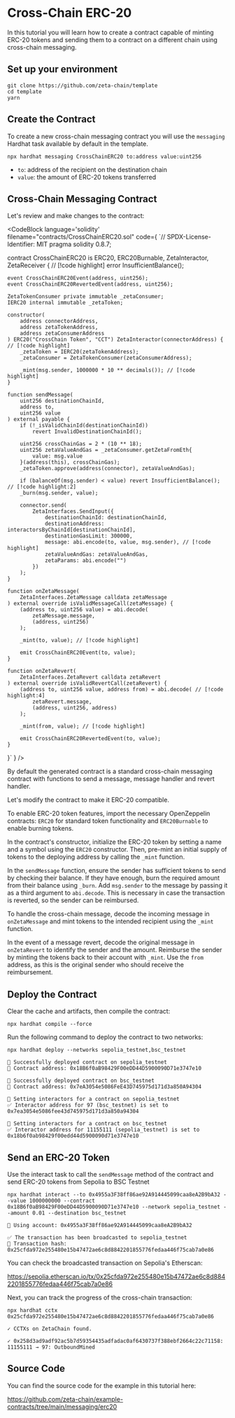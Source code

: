 
# Cross-Chain ERC-20

In this tutorial you will learn how to create a contract capable of minting
ERC-20 tokens and sending them to a contract on a different chain using
cross-chain messaging.

## Set up your environment

```
git clone https://github.com/zeta-chain/template
cd template
yarn
```

## Create the Contract

To create a new cross-chain messaging contract you will use the `messaging`
Hardhat task available by default in the template.

```
npx hardhat messaging CrossChainERC20 to:address value:uint256
```

- `to`: address of the recipient on the destination chain
- `value`: the amount of ERC-20 tokens transferred

## Cross-Chain Messaging Contract

Let's review and make changes to the contract:

<CodeBlock language='solidity' filename="contracts/CrossChainERC20.sol" code={
`// SPDX-License-Identifier: MIT
pragma solidity 0.8.7;


contract CrossChainERC20 is ERC20, ERC20Burnable, ZetaInteractor, ZetaReceiver { // [!code highlight]
    error InsufficientBalance();

    event CrossChainERC20Event(address, uint256);
    event CrossChainERC20RevertedEvent(address, uint256);

    ZetaTokenConsumer private immutable _zetaConsumer;
    IERC20 internal immutable _zetaToken;

    constructor(
        address connectorAddress,
        address zetaTokenAddress,
        address zetaConsumerAddress
    ) ERC20("CrossChain Token", "CCT") ZetaInteractor(connectorAddress) { // [!code highlight]
        _zetaToken = IERC20(zetaTokenAddress);
        _zetaConsumer = ZetaTokenConsumer(zetaConsumerAddress);

        _mint(msg.sender, 1000000 * 10 ** decimals()); // [!code highlight]
    }

    function sendMessage(
        uint256 destinationChainId,
        address to,
        uint256 value
    ) external payable {
        if (!_isValidChainId(destinationChainId))
            revert InvalidDestinationChainId();

        uint256 crossChainGas = 2 * (10 ** 18);
        uint256 zetaValueAndGas = _zetaConsumer.getZetaFromEth{
            value: msg.value
        }(address(this), crossChainGas);
        _zetaToken.approve(address(connector), zetaValueAndGas);

        if (balanceOf(msg.sender) < value) revert InsufficientBalance(); // [!code highlight:2]
        _burn(msg.sender, value);

        connector.send(
            ZetaInterfaces.SendInput({
                destinationChainId: destinationChainId,
                destinationAddress: interactorsByChainId[destinationChainId],
                destinationGasLimit: 300000,
                message: abi.encode(to, value, msg.sender), // [!code highlight]
                zetaValueAndGas: zetaValueAndGas,
                zetaParams: abi.encode("")
            })
        );
    }

    function onZetaMessage(
        ZetaInterfaces.ZetaMessage calldata zetaMessage
    ) external override isValidMessageCall(zetaMessage) {
        (address to, uint256 value) = abi.decode(
            zetaMessage.message,
            (address, uint256)
        );

        _mint(to, value); // [!code highlight]

        emit CrossChainERC20Event(to, value);
    }

    function onZetaRevert(
        ZetaInterfaces.ZetaRevert calldata zetaRevert
    ) external override isValidRevertCall(zetaRevert) {
        (address to, uint256 value, address from) = abi.decode( // [!code highlight:4]
            zetaRevert.message,
            (address, uint256, address)
        );

        _mint(from, value); // [!code highlight]

        emit CrossChainERC20RevertedEvent(to, value);
    }
}`
} />

By default the generated contract is a standard cross-chain messaging contract
with functions to send a message, message handler and revert handler.

Let's modify the contract to make it ERC-20 compatible.

To enable ERC-20 token features, import the necessary OpenZeppelin contracts:
`ERC20` for standard token functionality and `ERC20Burnable` to enable burning
tokens.

In the contract's constructor, initialize the ERC-20 token by setting a name and
a symbol using the `ERC20` constructor. Then, pre-mint an initial supply of
tokens to the deploying address by calling the `_mint` function.

In the `sendMessage` function, ensure the sender has sufficient tokens to send
by checking their balance. If they have enough, burn the required amount from
their balance using `_burn`. Add `msg.sender` to the message by passing it as a
third argument to `abi.decode`. This is necessary in case the transaction is
reverted, so the sender can be reimbursed.

To handle the cross-chain message, decode the incoming message in
`onZetaMessage` and mint tokens to the intended recipient using the `_mint`
function.

In the event of a message revert, decode the original message in `onZetaRevert`
to identify the sender and the amount. Reimburse the sender by minting the
tokens back to their account with `_mint`. Use the `from` address, as this is
the original sender who should receive the reimbursement.

## Deploy the Contract

Clear the cache and artifacts, then compile the contract:

```
npx hardhat compile --force
```

Run the following command to deploy the contract to two networks:

```
npx hardhat deploy --networks sepolia_testnet,bsc_testnet
```

```
🚀 Successfully deployed contract on sepolia_testnet
📜 Contract address: 0x18B6f0aB98429F00eDD44D5900090D71e3747e10

🚀 Successfully deployed contract on bsc_testnet
📜 Contract address: 0x7eA3054e5086FeE43D745975d171d3a850A94304

🔗 Setting interactors for a contract on sepolia_testnet
✅ Interactor address for 97 (bsc_testnet) is set to 0x7ea3054e5086fee43d745975d171d3a850a94304

🔗 Setting interactors for a contract on bsc_testnet
✅ Interactor address for 11155111 (sepolia_testnet) is set to 0x18b6f0ab98429f00edd44d5900090d71e3747e10
```

## Send an ERC-20 Token

Use the interact task to call the `sendMessage` method of the contract and send
ERC-20 tokens from Sepolia to BSC Testnet

```
npx hardhat interact --to 0x4955a3F38ff86ae92A914445099caa8eA2B9bA32 --value 1000000000 --contract 0x18B6f0aB98429F00eDD44D5900090D71e3747e10 --network sepolia_testnet --amount 0.01 --destination bsc_testnet
```

```
🔑 Using account: 0x4955a3F38ff86ae92A914445099caa8eA2B9bA32

✅ The transaction has been broadcasted to sepolia_testnet
📝 Transaction hash: 0x25cfda972e255480e15b47472ae6c8d8842201855776fedaa446f75cab7a0e86
```

You can check the broadcasted transaction on Sepolia's Etherscan:

https://sepolia.etherscan.io/tx/0x25cfda972e255480e15b47472ae6c8d8842201855776fedaa446f75cab7a0e86

Next, you can track the progress of the cross-chain transaction:

```
npx hardhat cctx 0x25cfda972e255480e15b47472ae6c8d8842201855776fedaa446f75cab7a0e86
```

```
✓ CCTXs on ZetaChain found.

✓ 0x258d3ad9adf92ac5b7d59354435adfadac0af6430737f388ebf2664c22c71158: 11155111 → 97: OutboundMined
```

## Source Code

You can find the source code for the example in this tutorial here:

https://github.com/zeta-chain/example-contracts/tree/main/messaging/erc20
